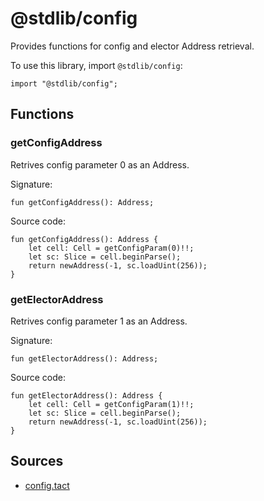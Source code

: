 # @stdlib/config

Provides functions for config and elector Address retrieval.

To use this library, import `@stdlib/config`:

```tact
import "@stdlib/config";
```

## Functions

### getConfigAddress

Retrives config parameter 0 as an Address.

Signature:

```tact
fun getConfigAddress(): Address;
```

Source code:

```tact
fun getConfigAddress(): Address {
    let cell: Cell = getConfigParam(0)!!;
    let sc: Slice = cell.beginParse();
    return newAddress(-1, sc.loadUint(256));
}
```

### getElectorAddress

Retrives config parameter 1 as an Address.

Signature:

```tact
fun getElectorAddress(): Address;
```

Source code:

```tact
fun getElectorAddress(): Address {
    let cell: Cell = getConfigParam(1)!!;
    let sc: Slice = cell.beginParse();
    return newAddress(-1, sc.loadUint(256));
}
```

## Sources

- [config.tact](https://github.com/tact-lang/tact/blob/61541b7783098e1af669faccd7d2334c10981c72/stdlib/libs/config.tact)
